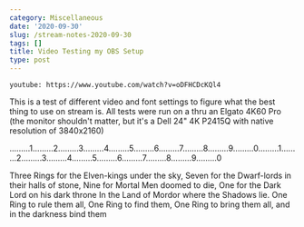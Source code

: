 ```yaml
---
category: Miscellaneous
date: '2020-09-30'
slug: /stream-notes-2020-09-30
tags: []
title: Video Testing my OBS Setup
type: post
---
```



`youtube: https://www.youtube.com/watch?v=oDFHCDcKQl4`


This is a test of different video and font settings to figure what the best thing to use on stream is. All tests were run on a thru an Elgato 4K60 Pro (the monitor shouldn't matter, but it's a Dell 24" 4K P2415Q with native resolution of 3840x2160)



.........1.........2.........3.........4.........5.........6.........7.........8.........9.........0.........1.........2.........3.........4.........5.........6.........7.........8.........9.........0

Three Rings for the Elven-kings under the sky,
Seven for the Dwarf-lords in their halls of stone,
Nine for Mortal Men doomed to die,
One for the Dark Lord on his dark throne
In the Land of Mordor where the Shadows lie.
One Ring to rule them all, One Ring to find them,
One Ring to bring them all, and in the darkness bind them